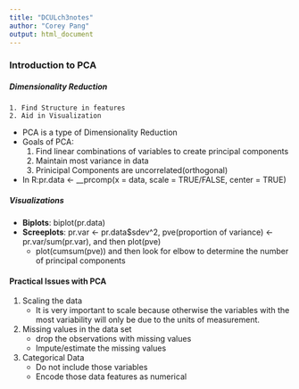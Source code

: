 ```yaml
---
title: "DCULch3notes"
author: "Corey Pang"
output: html_document
---
```

### Introduction to PCA

##### Dimensionality Reduction
    1. Find Structure in features 
    2. Aid in Visualization
    
* PCA is a type of Dimensionality Reduction
* Goals of PCA:
    1. Find linear combinations of variables to create principal components 
    2. Maintain most variance in data
    3. Prinicipal Components are uncorrelated(orthogonal)
    
* In R:pr.data <- __prcomp(x = data, scale = TRUE/FALSE, center = TRUE)

##### Visualizations
* __Biplots__: biplot(pr.data)
* __Screeplots__: pr.var <- pr.data$sdev^2, pve(proportion of variance) <- pr.var/sum(pr.var), and then plot(pve)
    * plot(cumsum(pve)) and then look for elbow to determine the number of principal components
    
#### Practical Issues with PCA
1. Scaling the data
    * It is very important to scale because otherwise the variables with the most variability will only be due to the units of measurement.
2. Missing values in the data set
    * drop the observations with missing values
    * Impute/estimate the missing values
3. Categorical Data
    * Do not include those variables 
    * Encode those data features as numerical
    
